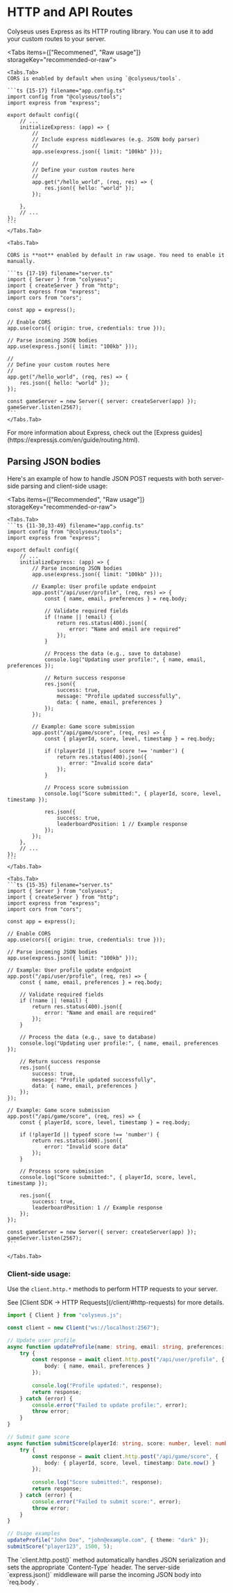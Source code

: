 
# HTTP and API Routes

Colyseus uses Express as its HTTP routing library. You can use it to add your custom routes to your server.

<Tabs items={["Recommened", "Raw usage"]} storageKey="recommended-or-raw">

    <Tabs.Tab>
    CORS is enabled by default when using `@colyseus/tools`.

    ```ts {15-17} filename="app.config.ts"
    import config from "@colyseus/tools";
    import express from "express";

    export default config({
        // ...
        initializeExpress: (app) => {
            //
            // Include express middlewares (e.g. JSON body parser)
            //
            app.use(express.json({ limit: "100kb" }));

            //
            // Define your custom routes here
            //
            app.get("/hello_world", (req, res) => {
                res.json({ hello: "world" });
            });

        },
        // ...
    });
    ```
    </Tabs.Tab>

    <Tabs.Tab>

    CORS is **not** enabled by default in raw usage. You need to enable it manually.

    ```ts {17-19} filename="server.ts"
    import { Server } from "colyseus";
    import { createServer } from "http";
    import express from "express";
    import cors from "cors";

    const app = express();
    
    // Enable CORS
    app.use(cors({ origin: true, credentials: true }));

    // Parse incoming JSON bodies
    app.use(express.json({ limit: "100kb" }));

    //
    // Define your custom routes here
    //
    app.get("/hello_world", (req, res) => {
        res.json({ hello: "world" });
    });

    const gameServer = new Server({ server: createServer(app) });
    gameServer.listen(2567);
    ```
    </Tabs.Tab>
</Tabs>

<Callout type="info">
    For more information about Express, check out the [Express guides](https://expressjs.com/en/guide/routing.html).
</Callout>


## Parsing JSON bodies

Here's an example of how to handle JSON POST requests with both server-side parsing and client-side usage:

<Tabs items={["Recommended", "Raw usage"]} storageKey="recommended-or-raw">

    <Tabs.Tab>
    ```ts {11-30,33-49} filename="app.config.ts"
    import config from "@colyseus/tools";
    import express from "express";

    export default config({
        // ...
        initializeExpress: (app) => {
            // Parse incoming JSON bodies
            app.use(express.json({ limit: "100kb" }));

            // Example: User profile update endpoint
            app.post("/api/user/profile", (req, res) => {
                const { name, email, preferences } = req.body;
                
                // Validate required fields
                if (!name || !email) {
                    return res.status(400).json({ 
                        error: "Name and email are required" 
                    });
                }

                // Process the data (e.g., save to database)
                console.log("Updating user profile:", { name, email, preferences });

                // Return success response
                res.json({ 
                    success: true, 
                    message: "Profile updated successfully",
                    data: { name, email, preferences }
                });
            });

            // Example: Game score submission
            app.post("/api/game/score", (req, res) => {
                const { playerId, score, level, timestamp } = req.body;
                
                if (!playerId || typeof score !== 'number') {
                    return res.status(400).json({ 
                        error: "Invalid score data" 
                    });
                }

                // Process score submission
                console.log("Score submitted:", { playerId, score, level, timestamp });
                
                res.json({ 
                    success: true, 
                    leaderboardPosition: 1 // Example response
                });
            });
        },
        // ...
    });
    ```
    </Tabs.Tab>

    <Tabs.Tab>
    ```ts {15-35} filename="server.ts"
    import { Server } from "colyseus";
    import { createServer } from "http";
    import express from "express";
    import cors from "cors";

    const app = express();
    
    // Enable CORS
    app.use(cors({ origin: true, credentials: true }));

    // Parse incoming JSON bodies
    app.use(express.json({ limit: "100kb" }));

    // Example: User profile update endpoint
    app.post("/api/user/profile", (req, res) => {
        const { name, email, preferences } = req.body;
        
        // Validate required fields
        if (!name || !email) {
            return res.status(400).json({ 
                error: "Name and email are required" 
            });
        }

        // Process the data (e.g., save to database)
        console.log("Updating user profile:", { name, email, preferences });

        // Return success response
        res.json({ 
            success: true, 
            message: "Profile updated successfully",
            data: { name, email, preferences }
        });
    });

    // Example: Game score submission
    app.post("/api/game/score", (req, res) => {
        const { playerId, score, level, timestamp } = req.body;
        
        if (!playerId || typeof score !== 'number') {
            return res.status(400).json({ 
                error: "Invalid score data" 
            });
        }

        // Process score submission
        console.log("Score submitted:", { playerId, score, level, timestamp });
        
        res.json({ 
            success: true, 
            leaderboardPosition: 1 // Example response
        });
    });

    const gameServer = new Server({ server: createServer(app) });
    gameServer.listen(2567);
    ```

    </Tabs.Tab>
</Tabs>

### Client-side usage:

Use the `client.http.*` methods to perform HTTP requests to your server. 

<Callout type="info">
    See [Client SDK → HTTP Requests](/client/#http-requests) for more details.
</Callout>

```ts {8-10,23-25} filename="client.ts"
import { Client } from "colyseus.js";

const client = new Client("ws://localhost:2567");

// Update user profile
async function updateProfile(name: string, email: string, preferences: any) {
    try {
        const response = await client.http.post("/api/user/profile", {
            body: { name, email, preferences }
        });
        
        console.log("Profile updated:", response);
        return response;
    } catch (error) {
        console.error("Failed to update profile:", error);
        throw error;
    }
}

// Submit game score
async function submitScore(playerId: string, score: number, level: number) {
    try {
        const response = await client.http.post("/api/game/score", {
            body: { playerId, score, level, timestamp: Date.now() }
        });
        
        console.log("Score submitted:", response);
        return response;
    } catch (error) {
        console.error("Failed to submit score:", error);
        throw error;
    }
}

// Usage examples
updateProfile("John Doe", "john@example.com", { theme: "dark" });
submitScore("player123", 1500, 5);
```

<Callout type="info">
    The `client.http.post()` method automatically handles JSON serialization and sets the appropriate `Content-Type` header. The server-side `express.json()` middleware will parse the incoming JSON body into `req.body`.
</Callout>
